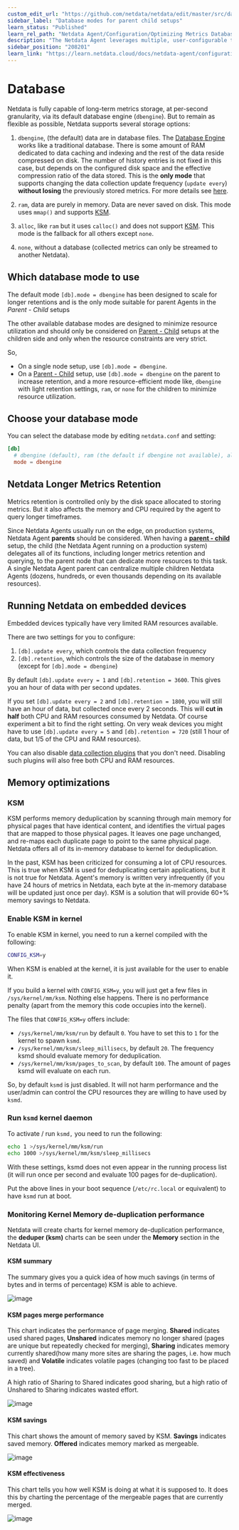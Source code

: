 ```yaml
---
custom_edit_url: "https://github.com/netdata/netdata/edit/master/src/database/README.md"
sidebar_label: "Database modes for parent child setups"
learn_status: "Published"
learn_rel_path: "Netdata Agent/Configuration/Optimizing Metrics Database"
description: "The Netdata Agent leverages multiple, user-configurable time-series databases that use RAM and/or disk to store metrics on any type of node."
sidebar_position: "208201"
learn_link: "https://learn.netdata.cloud/docs/netdata-agent/configuration/optimizing-metrics-database/database-modes-for-parent-child-setups"
---
```


# Database

Netdata is fully capable of long-term metrics storage, at per-second granularity, via its default database engine
(`dbengine`). But to remain as flexible as possible, Netdata supports several storage options:

1. `dbengine`, (the default) data are in database files. The [Database Engine](/docs/developer-and-contributor-corner/database-engine) works like a
   traditional database. There is some amount of RAM dedicated to data caching and indexing and the rest of the data
   reside compressed on disk. The number of history entries is not fixed in this case, but depends on the configured
   disk space and the effective compression ratio of the data stored. This is the **only mode** that supports changing
   the data collection update frequency (`update every`) **without losing** the previously stored metrics. For more
   details see [here](/docs/developer-and-contributor-corner/database-engine).

2. `ram`, data are purely in memory. Data are never saved on disk. This mode uses `mmap()` and supports [KSM](#ksm).

3. `alloc`, like `ram` but it uses `calloc()` and does not support [KSM](#ksm). This mode is the fallback for all others
   except `none`.

4. `none`, without a database (collected metrics can only be streamed to another Netdata).

## Which database mode to use

The default mode `[db].mode = dbengine` has been designed to scale for longer retentions and is the only mode suitable
for parent Agents in the _Parent - Child_ setups

The other available database modes are designed to minimize resource utilization and should only be considered on
[Parent - Child](https://github.com/netdata/netdata/blob/master/docs/metrics-storage-management/enable-streaming.md) setups at the children side and only when the
resource constraints are very strict.

So,

- On a single node setup, use `[db].mode = dbengine`.
- On a [Parent - Child](https://github.com/netdata/netdata/blob/master/docs/metrics-storage-management/enable-streaming.md) setup, use `[db].mode = dbengine` on the
  parent to increase retention, and a more resource-efficient mode like, `dbengine` with light retention settings, `ram`, or `none` for the children to minimize resource utilization.

## Choose your database mode

You can select the database mode by editing `netdata.conf` and setting:

```conf
[db]
  # dbengine (default), ram (the default if dbengine not available), alloc, none
  mode = dbengine
```

## Netdata Longer Metrics Retention

Metrics retention is controlled only by the disk space allocated to storing metrics. But it also affects the memory and
CPU required by the agent to query longer timeframes.

Since Netdata Agents usually run on the edge, on production systems, Netdata Agent **parents** should be considered.
When having a [**parent - child**](https://github.com/netdata/netdata/blob/master/docs/metrics-storage-management/enable-streaming.md) setup, the child (the
Netdata Agent running on a production system) delegates all of its functions, including longer metrics retention and
querying, to the parent node that can dedicate more resources to this task. A single Netdata Agent parent can centralize
multiple children Netdata Agents (dozens, hundreds, or even thousands depending on its available resources).

## Running Netdata on embedded devices

Embedded devices typically have very limited RAM resources available.

There are two settings for you to configure:

1. `[db].update every`, which controls the data collection frequency
2. `[db].retention`, which controls the size of the database in memory (except for `[db].mode = dbengine`)

By default `[db].update every = 1` and `[db].retention = 3600`. This gives you an hour of data with per second updates.

If you set `[db].update every = 2` and `[db].retention = 1800`, you will still have an hour of data, but collected once
every 2 seconds. This will **cut in half** both CPU and RAM resources consumed by Netdata. Of course experiment a bit to find the right setting.
On very weak devices you might have to use `[db].update every = 5` and `[db].retention = 720` (still 1 hour of data, but
1/5 of the CPU and RAM resources).

You can also disable [data collection plugins](/docs/collecting-metrics) that you don't need. Disabling such plugins will also
free both CPU and RAM resources.

## Memory optimizations

### KSM

KSM performs memory deduplication by scanning through main memory for physical pages that have identical content, and
identifies the virtual pages that are mapped to those physical pages. It leaves one page unchanged, and re-maps each
duplicate page to point to the same physical page. Netdata offers all of its in-memory database to kernel for
deduplication.

In the past, KSM has been criticized for consuming a lot of CPU resources. This is true when KSM is used for
deduplicating certain applications, but it is not true for Netdata. Agent's memory is written very infrequently
(if you have 24 hours of metrics in Netdata, each byte at the in-memory database will be updated just once per day). KSM
is a solution that will provide 60+% memory savings to Netdata.

### Enable KSM in kernel

To enable KSM in kernel, you need to run a kernel compiled with the following:

```sh
CONFIG_KSM=y
```

When KSM is enabled at the kernel, it is just available for the user to enable it.

If you build a kernel with `CONFIG_KSM=y`, you will just get a few files in `/sys/kernel/mm/ksm`. Nothing else
happens. There is no performance penalty (apart from the memory this code occupies into the kernel).

The files that `CONFIG_KSM=y` offers include:

- `/sys/kernel/mm/ksm/run` by default `0`. You have to set this to `1` for the kernel to spawn `ksmd`.
- `/sys/kernel/mm/ksm/sleep_millisecs`, by default `20`. The frequency ksmd should evaluate memory for deduplication.
- `/sys/kernel/mm/ksm/pages_to_scan`, by default `100`. The amount of pages ksmd will evaluate on each run.

So, by default `ksmd` is just disabled. It will not harm performance and the user/admin can control the CPU resources
they are willing to have used by `ksmd`.

### Run `ksmd` kernel daemon

To activate / run `ksmd,` you need to run the following:

```sh
echo 1 >/sys/kernel/mm/ksm/run
echo 1000 >/sys/kernel/mm/ksm/sleep_millisecs
```

With these settings, ksmd does not even appear in the running process list (it will run once per second and evaluate 100
pages for de-duplication).

Put the above lines in your boot sequence (`/etc/rc.local` or equivalent) to have `ksmd` run at boot.

### Monitoring Kernel Memory de-duplication performance

Netdata will create charts for kernel memory de-duplication performance, the **deduper (ksm)** charts can be seen under the **Memory** section in the Netdata UI.

#### KSM summary

The summary gives you a quick idea of how much savings (in terms of bytes and in terms of percentage) KSM is able to achieve.

![image](https://user-images.githubusercontent.com/24860547/199454880-123ae7c4-071a-4811-95b8-18cf4e4f60a2.png)

#### KSM pages merge performance

This chart indicates the performance of page merging. **Shared** indicates used shared pages, **Unshared** indicates memory no longer shared (pages are unique but repeatedly checked for merging), **Sharing** indicates memory currently shared(how many more sites are sharing the pages, i.e. how much saved) and **Volatile** indicates volatile pages (changing too fast to be placed in a tree).

A high ratio of Sharing to Shared indicates good sharing, but a high ratio of Unshared to Sharing indicates wasted effort.

![image](https://user-images.githubusercontent.com/24860547/199455374-d63fd2c2-e12b-4ddf-947b-35371215eb05.png)

#### KSM savings

This chart shows the amount of memory saved by KSM. **Savings** indicates saved memory. **Offered** indicates memory marked as mergeable.

![image](https://user-images.githubusercontent.com/24860547/199455604-43cd9248-1f6e-4c31-be56-e0b9e432f48a.png)

#### KSM effectiveness

This chart tells you how well KSM is doing at what it is supposed to. It does this by charting the percentage of the mergeable pages that are currently merged.

![image](https://user-images.githubusercontent.com/24860547/199455770-4d7991ff-6b7e-4d96-9d23-33ffc572b370.png)
